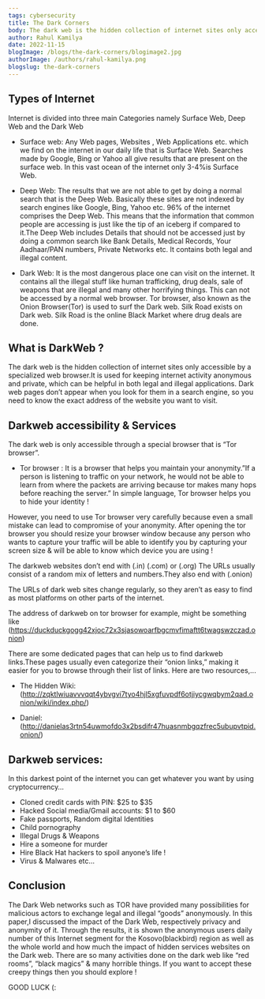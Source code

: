 ```yaml
---
tags: cybersecurity
title: The Dark Corners
body: The dark web is the hidden collection of internet sites only accessible by a specialized web browser.It is used for keeping internet activity anonymous and private, which can be helpful in both legal and illegal applications. Dark web pages don’t appear when you look for them in a search engine, so you need to know the exact address of the website you want to visit.
author: Rahul Kamilya
date: 2022-11-15
blogImage: /blogs/the-dark-corners/blogimage2.jpg
authorImage: /authors/rahul-kamilya.png
blogslug: the-dark-corners
---
```


## Types of Internet

Internet is divided into three main Categories namely Surface Web, Deep Web and the Dark Web

- Surface web: ​Any Web pages, Websites , Web Applications etc. which we find on the internet in our daily life that is Surface Web. Searches made by Google, Bing or Yahoo all give results that are present on the surface web. In this vast ocean of the internet only 3-4%is Surface Web.

- Deep Web: ​The results that we are not able to get by doing a normal search that is the Deep Web. Basically these sites are not indexed by search engines like Google, Bing, Yahoo etc. 96% of the internet comprises the Deep Web. This means that the information that common people are accessing is just like the tip of an iceberg if compared to it.The Deep Web includes Details that should not be accessed just by doing a common search like Bank Details, Medical Records, Your Aadhaar/PAN numbers, Private Networks etc. It contains both legal and illegal content.

- Dark Web: ​It is the most dangerous place one can visit on the internet. It contains all the illegal stuff like human trafficking, drug deals, sale of weapons that are illegal and many other horrifying things. This can not be accessed by a normal web browser. Tor browser, also known as the Onion Browser(Tor) is used to surf the Dark web. Silk Road exists on Dark web. Silk Road is the online Black Market where drug deals are done.

## What is DarkWeb ?

The dark web is the hidden collection of internet sites only accessible by a specialized web browser.It is used for keeping internet activity anonymous and private, which can be helpful in both legal and illegal applications. Dark web pages don’t appear when you look for them in a search engine, so you need to know the exact address of the website you want to visit.

## Darkweb accessibility & Services

The dark web is only accessible through a special browser that is “Tor browser”.

- Tor browser : It is a browser that helps you maintain your anonymity.”If a person is listening to traffic on your network, he would not be able to learn from where the packets are arriving because tor makes many hops before reaching the server.”
  In simple language, Tor browser helps you to hide your identity !

However, you need to use Tor browser very carefully because even a small mistake can lead to compromise of your anonymity. After opening the tor browser you should resize your browser window because any person who wants to capture your traffic will be able to identify you by capturing your screen size & will be able to know which device you are using !

The darkweb websites don’t end with (.in) (.com) or (.org) The URLs usually consist of a random mix of letters and numbers.They also end with (.onion)

The URLs of dark web sites change regularly, so they aren’t as easy to find as most platforms on other parts of the internet.

The address of darkweb on tor browser for example, might be something like
(https://duckduckgogg42xjoc72x3sjasowoarfbgcmvfimaftt6twagswzczad.onion)

There are some dedicated pages that can help us to find darkweb links.These pages usually even categorize their “onion links,” making it easier for you to browse through their list of links. Here are two resources,...

- The Hidden Wiki: (http://zqktlwiuavvvqqt4ybvgvi7tyo4hjl5xgfuvpdf6otjiycgwqbym2qad.onion/wiki/index.php/)

- Daniel:
  (http://danielas3rtn54uwmofdo3x2bsdifr47huasnmbgqzfrec5ubupvtpid.onion/)

## Darkweb services:

In this darkest point of the internet you can get whatever you want by using cryptocurrency…

- Cloned credit cards with PIN: $25 to $35
- Hacked Social media/Gmail accounts: $1 to $60
- Fake passports, Random digital Identities
- Child pornography
- Illegal Drugs & Weapons
- Hire a someone for murder
- Hire Black Hat hackers to spoil anyone’s life !
- Virus & Malwares etc…

## Conclusion

The Dark Web networks such as TOR have provided many possibilities for malicious actors to exchange legal and illegal “goods” anonymously. In this paper,I discussed the impact of the Dark Web, respectively privacy and anonymity of it. Through the results, it is shown the anonymous users daily number of this Internet segment for the Kosovo(blackbird) region as well as the whole world and how much the impact of hidden services websites on the Dark web. There are so many activities done on the dark web like “red rooms”, “black magics” & many horrible things. If you want to accept these creepy things then you should explore !

GOOD LUCK (:
